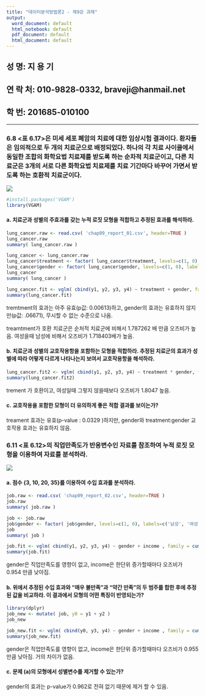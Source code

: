 ---
title: "데이터분석방법론2 - 제9강 과제"
output:
  word_document: default
  html_notebook: default
  pdf_document: default
  html_document: default
---

## 성 명: 지 용 기
## 연 락 처: 010-9828-0332, braveji@hanmail.net
## 학 번: 201685-010100

---

### 6.8 <표 6.17>은 미세 세포 폐암의 치료에 대한 임상시험 결과이다. 환자들은 임의적으로 두 개의 치료군으로 배정되었다. 하나의 각 치료 사이클에서 동일한 조합의 화학요법 치료제를 받도록 하는 순차적 치료군이고, 다른 치료군은 3개의 서로 다른 화학요법 치료제를 치료 기간마다 바꾸어 가면서 받도록 하는 호환적 치료군이다.

![](chap09_01.jpg)

```{r}
#install.packages('VGAM')
library(VGAM)
```


#### a. 치료군과 성별의 주효과를 갖는 누적 로짓 모형을 적합하고 추정된 효과를 해석하라.

```{r}
lung_cancer.raw <- read.csv( 'chap09_report_01.csv', header=TRUE )
lung_cancer.raw
summary( lung_cancer.raw )
```

```{r}
lung_cancer <- lung_cancer.raw
lung_cancer$treatment <- factor( lung_cancer$treatment, levels=c(1, 0), labels=c('순차적', '호환') )
lung_cancer$gender <- factor( lung_cancer$gender, levels=c(1, 0), labels=c('남성', '여성') )
lung_cancer
summary( lung_cancer )
```


```{r}
lung_cancer.fit <- vglm( cbind(y1, y2, y3, y4) ~ treatment + gender, family = cumulative(parallel = TRUE), data=lung_cancer  )
summary(lung_cancer.fit)
```

tremtment의 효과는 아주 유효(p값: 0.00613)하고, gender의 효과는 유효하지 않지만(p값: .06671), 무시할 수 없는 수준으로 나옴.

treamtment가 호환 치료군은 순처적 치료군에 비해서 1.787262 배 만큼 오즈비가 높음.
여성을때 남성에 비해서  오즈비가  1.718403배가 높음.


#### b. 치료군과 성별의 교호작용항을 포함하는 모형을 적합하라. 추정된 치료군의 효과가 성별에 따라 어떻게 다르게 나타나는지 보여서 교호작용항을 해석하라.


```{r}
lung_cancer.fit2 <- vglm( cbind(y1, y2, y3, y4) ~ treatment * gender, family = cumulative(parallel = TRUE), data=lung_cancer  )
summary(lung_cancer.fit2)
```

trement 가 호환이고, 여성일때 그렇지 않을때보다 오즈비가 1.8047 높음.


#### c. 교호작용을 포함한 모형이 더 유의하게 좋은 적합 결과를 보이는가?

treament 효과는 유효(p-value : 0.0329 )하지만, gender와 treatment:gender 교호작용 효과는 유효하지 않음.


### 6.11 <표 6.12>의 직업만족도가 반응변수인 자료를 참조하여 누적 로짓 모형을 이용하여 자료를 분석하라.

![](chap09_02.jpg)


#### a. 점수 {3, 10, 20, 35}를 이용하여 수입 효과를 분석하라.

```{r}
job.raw <- read.csv( 'chap09_report_02.csv', header=TRUE )
job.raw
summary( job.raw )
```


```{r}
job <- job.raw
job$gender <- factor( job$gender, levels=c(1, 0), labels=c('남성', '여성') )
job
summary( job )
```


```{r}
job.fit <- vglm( cbind(y1, y2, y3, y4) ~ gender + income , family = cumulative(parallel = TRUE), data=job  )
summary(job.fit)
```

gender은 직업만족도를 영향이 없고, 
income은 한단위 증가할때마다 오즈비가 0.954 만큼 낮아짐.

#### b. 위에서 추정된 수입 효과와 “매우 불만족”과 “약간 만족”의 두 범주를 합한 후에 추정된 값을 비교하라. 이 결과에서 모형의 어떤 특징이 반영되는가?




```{r}
library(dplyr)
job_new <- mutate( job, y0 = y1 + y2 )
job_new
```

```{r}
job_new.fit <- vglm( cbind(y0, y3, y4) ~ gender + income , family = cumulative(parallel = TRUE), data=job_new  )
summary(job_new.fit)
```

gender은 직업만족도를 영향이 없고, 
income은 한단위 증가할때마다 오즈비가 0.955 만큼 낮아짐.
거의 차이가 없음.

#### c. 문제 (a)의 모형에서 성별변수를 제거할 수 있는가?

gender의 효과는 p-value가 0.962로 전혀 없기 때문에 제거 할 수 있음.

